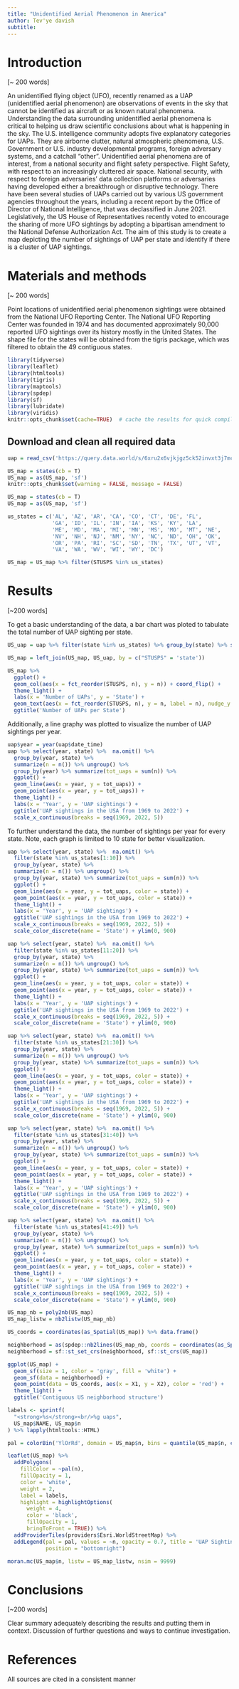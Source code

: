 ```yaml
---
title: "Unidentified Aerial Phenomenon in America"
author: Tev'ye davish
subtitle: 
---
```


# Introduction

[\~ 200 words]

An unidentified flying object (UFO), recently renamed as a UAP (unidentified aerial phenomenon) are observations of events in the sky that cannot be identified as aircraft or as known natural phenomena. Understanding the data surrounding unidentified aerial phenomena is critical to helping us draw scientific conclusions about what is happening in the sky. The U.S. intelligence community adopts five explanatory categories for UAPs. They are airborne clutter, natural atmospheric phenomena, U.S. Government or U.S. industry developmental programs, foreign adversary systems, and a catchall “other”. Unidentified aerial phenomena are of interest, from a national security and flight safety perspective. Flight Safety, with respect to an increasingly cluttered air space. National security, with respect to foreign adversaries’ data collection platforms or adversaries having developed either a breakthrough or disruptive technology. There have been several studies of UAPs carried out by various US government agencies throughout the years, including a recent report by the Office of Director of National Intelligence, that was declassified in June 2021. Legislatively, the US House of Representatives recently voted to encourage the sharing of more UFO sightings by adopting a bipartisan amendment to the National Defense Authorization Act. The aim of this study is to create a map depicting the number of sightings of UAP per state and identify if there is a cluster of UAP sightings.

# Materials and methods

[\~ 200 words]

Point locations of unidentified aerial phenomenon sightings were obtained from the National UFO Reporting Center. The National UFO Reporting Center was founded in 1974 and has documented approximately 90,000 reported UFO sightings over its history mostly in the United States. The shape file for the states will be obtained from the tigris package, which was filtered to obtain the 49 contiguous states.

```r
library(tidyverse)
library(leaflet)
library(htmltools)
library(tigris)
library(maptools)
library(spdep)
library(sf)
library(lubridate)
library(viridis)
knitr::opts_chunk$set(cache=TRUE)  # cache the results for quick compiling
```

## Download and clean all required data

```r
uap = read_csv('https://query.data.world/s/6xru2x6vjkjgz5ck52invxt3j7mc5w')

US_map = states(cb = T)
US_map = as(US_map, 'sf')
knitr::opts_chunk$set(warning = FALSE, message = FALSE) 
```

```r
US_map = states(cb = T)
US_map = as(US_map, 'sf')
```

```r
us_states = c('AL', 'AZ', 'AR', 'CA', 'CO', 'CT', 'DE', 'FL',
              'GA', 'ID', 'IL', 'IN', 'IA', 'KS', 'KY', 'LA',
              'ME', 'MD', 'MA', 'MI', 'MN', 'MS', 'MO', 'MT', 'NE',
              'NV', 'NH', 'NJ', 'NM', 'NY', 'NC', 'ND', 'OH', 'OK',
              'OR', 'PA', 'RI', 'SC', 'SD', 'TN', 'TX', 'UT', 'VT',
              'VA', 'WA', 'WV', 'WI', 'WY', 'DC')

US_map = US_map %>% filter(STUSPS %in% us_states)


```


# Results

[\~200 words]


To get a basic understanding of the data, a bar chart was ploted to tabulate the total number of UAP sighting per state. 

```r
US_uap = uap %>% filter(state %in% us_states) %>% group_by(state) %>% summarize(n = n()) 

US_map = left_join(US_map, US_uap, by = c("STUSPS" = 'state'))

US_map %>% 
  ggplot() +
  geom_col(aes(x = fct_reorder(STUSPS, n), y = n)) + coord_flip() +
  theme_light() +
  labs(x = 'Number of UAPs', y = 'State') +
  geom_text(aes(x = fct_reorder(STUSPS, n), y = n, label = n), nudge_y = 350, size = 3.5) +
  ggtitle('Number of UAPs per State')

```

Additionally, a line graphy was plotted to visualize the number of UAP sightings per year. 

```r
uap$year = year(uap$date_time)
uap %>% select(year, state) %>%  na.omit() %>% 
  group_by(year, state) %>% 
  summarize(n = n()) %>% ungroup() %>% 
  group_by(year) %>% summarize(tot_uaps = sum(n)) %>% 
  ggplot() +
  geom_line(aes(x = year, y = tot_uaps)) +
  geom_point(aes(x = year, y = tot_uaps)) +
  theme_light() +
  labs(x = 'Year', y = 'UAP sightings') + 
  ggtitle('UAP sightings in the USA from 1969 to 2022') +
  scale_x_continuous(breaks = seq(1969, 2022, 5))
```

To further understand the data, the number of sightings per year for every state. Note, each graph is limited to 10 state for better visualization. 

```r
uap %>% select(year, state) %>%  na.omit() %>% 
  filter(state %in% us_states[1:10]) %>% 
  group_by(year, state) %>% 
  summarize(n = n()) %>% ungroup() %>% 
  group_by(year, state) %>% summarize(tot_uaps = sum(n)) %>% 
  ggplot() +
  geom_line(aes(x = year, y = tot_uaps, color = state)) +
  geom_point(aes(x = year, y = tot_uaps, color = state)) +
  theme_light() +
  labs(x = 'Year', y = 'UAP sightings') + 
  ggtitle('UAP sightings in the USA from 1969 to 2022') +
  scale_x_continuous(breaks = seq(1969, 2022, 5)) +
  scale_color_discrete(name = 'State') + ylim(0, 900)
```

```r
uap %>% select(year, state) %>%  na.omit() %>% 
  filter(state %in% us_states[11:20]) %>% 
  group_by(year, state) %>% 
  summarize(n = n()) %>% ungroup() %>% 
  group_by(year, state) %>% summarize(tot_uaps = sum(n)) %>% 
  ggplot() +
  geom_line(aes(x = year, y = tot_uaps, color = state)) +
  geom_point(aes(x = year, y = tot_uaps, color = state)) +
  theme_light() +
  labs(x = 'Year', y = 'UAP sightings') + 
  ggtitle('UAP sightings in the USA from 1969 to 2022') +
  scale_x_continuous(breaks = seq(1969, 2022, 5)) + 
  scale_color_discrete(name = 'State') + ylim(0, 900)
```

```r
uap %>% select(year, state) %>%  na.omit() %>% 
  filter(state %in% us_states[21:30]) %>% 
  group_by(year, state) %>% 
  summarize(n = n()) %>% ungroup() %>% 
  group_by(year, state) %>% summarize(tot_uaps = sum(n)) %>% 
  ggplot() +
  geom_line(aes(x = year, y = tot_uaps, color = state)) +
  geom_point(aes(x = year, y = tot_uaps, color = state)) +
  theme_light() +
  labs(x = 'Year', y = 'UAP sightings') + 
  ggtitle('UAP sightings in the USA from 1969 to 2022') +
  scale_x_continuous(breaks = seq(1969, 2022, 5)) + 
  scale_color_discrete(name = 'State') + ylim(0, 900)
```

```r
uap %>% select(year, state) %>%  na.omit() %>% 
  filter(state %in% us_states[31:40]) %>% 
  group_by(year, state) %>% 
  summarize(n = n()) %>% ungroup() %>% 
  group_by(year, state) %>% summarize(tot_uaps = sum(n)) %>% 
  ggplot() +
  geom_line(aes(x = year, y = tot_uaps, color = state)) +
  geom_point(aes(x = year, y = tot_uaps, color = state)) +
  theme_light() +
  labs(x = 'Year', y = 'UAP sightings') + 
  ggtitle('UAP sightings in the USA from 1969 to 2022') +
  scale_x_continuous(breaks = seq(1969, 2022, 5)) + 
  scale_color_discrete(name = 'State') + ylim(0, 900)
```

```r
uap %>% select(year, state) %>%  na.omit() %>% 
  filter(state %in% us_states[41:49]) %>% 
  group_by(year, state) %>% 
  summarize(n = n()) %>% ungroup() %>% 
  group_by(year, state) %>% summarize(tot_uaps = sum(n)) %>% 
  ggplot() +
  geom_line(aes(x = year, y = tot_uaps, color = state)) +
  geom_point(aes(x = year, y = tot_uaps, color = state)) +
  theme_light() +
  labs(x = 'Year', y = 'UAP sightings') + 
  ggtitle('UAP sightings in the USA from 1969 to 2022') +
  scale_x_continuous(breaks = seq(1969, 2022, 5)) + 
  scale_color_discrete(name = 'State') + ylim(0, 900)
```
```r
US_map_nb = poly2nb(US_map)
US_map_listw = nb2listw(US_map_nb)

US_coords = coordinates(as_Spatial(US_map)) %>% data.frame()

neighborhood = as(spdep::nb2lines(US_map_nb, coords = coordinates(as_Spatial(US_map))), 'sf')
neighborhood = sf::st_set_crs(neighborhood, sf::st_crs(US_map))

ggplot(US_map) +
  geom_sf(size = 1, color = 'gray', fill = 'white') +
  geom_sf(data = neighborhood) +
  geom_point(data = US_coords, aes(x = X1, y = X2), color = 'red') +
  theme_light() +
  ggtitle('Contiguous US neighborhood structure')
```

```r
labels <- sprintf(
  "<strong>%s</strong><br/>%g uaps",
  US_map$NAME, US_map$n
) %>% lapply(htmltools::HTML)

pal = colorBin('YlOrRd', domain = US_map$n, bins = quantile(US_map$n, c(seq(0,0.9, by = 0.1125), 1)))

leaflet(US_map) %>% 
  addPolygons(
    fillColor = ~pal(n),
    fillOpacity = 1, 
    color = 'white',
    weight = 2,
    label = labels,
    highlight = highlightOptions(
      weight = 4,
      color = 'black',
      fillOpacity = 1,
      bringToFront = TRUE)) %>%
  addProviderTiles(providers$Esri.WorldStreetMap) %>% 
  addLegend(pal = pal, values = ~n, opacity = 0.7, title = 'UAP Sightings: 1969 - 2022',
            position = "bottomright")
```

```r
moran.mc(US_map$n, listw = US_map_listw, nsim = 9999)

```

# Conclusions

[\~200 words]

Clear summary adequately describing the results and putting them in context. Discussion of further questions and ways to continue investigation.

# References

All sources are cited in a consistent manner
